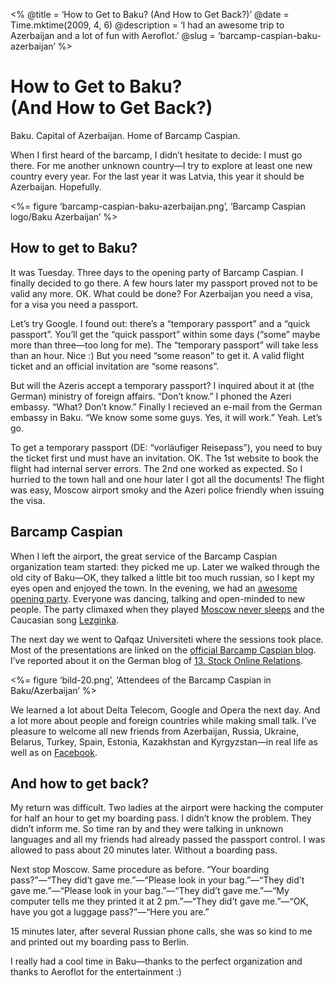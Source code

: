 <%
  @title = 'How to Get to Baku? (And How to Get Back?)'
  @date = Time.mktime(2009, 4, 6)
  @description = 'I had an awesome trip to Azerbaijan and a lot of fun with Aeroflot.'
  @slug = 'barcamp-caspian-baku-azerbaijan'
%>

How to Get to Baku?<br>(And How to Get Back?)
=============================================

Baku. Capital of Azerbaijan. Home of Barcamp Caspian.

When I first heard of the barcamp, I didn’t hesitate to decide: I must go there. For me another unknown country—I try to explore at least one new country every year. For the last year it was Latvia, this year it should be Azerbaijan. Hopefully.

<%= figure 'barcamp-caspian-baku-azerbaijan.png', 'Barcamp Caspian logo/Baku Azerbaijan' %>

How to get to Baku?
-------------------

It was Tuesday. Three days to the opening party of Barcamp Caspian. I finally decided to go there. A few hours later my passport proved not to be valid any more. OK. What could be done? For Azerbaijan you need a visa, for a visa you need a passport.

Let’s try Google. I found out: there’s a “temporary passport” and a “quick passport”. You’ll get the “quick passport” within some days (“some” maybe more than three—too long for me). The “temporary passport” will take less than an hour. Nice :) But you need “some reason” to get it. A valid flight ticket and an official invitation are “some reasons”.

But will the Azeris accept a temporary passport? I inquired about it at (the German) ministry of foreign affairs. “Don’t know.” I phoned the Azeri embassy. “What? Don’t know.” Finally I recieved an e-mail from the German embassy in Baku. “We know some some guys. Yes, it will work.” Yeah. Let’s go.

To get a temporary passport (DE: “vorläufiger Reisepass”), you need to buy the ticket first und must have an invitation. OK. The 1st website to book the flight had internal server errors. The 2nd one worked as expected. So I hurried to the town hall and one hour later I got all the documents! The flight was easy, Moscow airport smoky and the Azeri police friendly when issuing the visa.


Barcamp Caspian
---------------

When I left the airport, the great service of the Barcamp Caspian organization team started: they picked me up. Later we walked through the old city of Baku—OK, they talked a little bit too much russian, so I kept my eyes open and enjoyed the town. In the evening, we had an [awesome opening party](http://www.barcampcaspian.org/en/2009/03/28/openning-party/). Everyone was dancing, talking and open-minded to new people. The party climaxed when they played [Moscow never sleeps](http://www.youtube.com/watch?v=KPRxoncWiSA) and the Caucasian song [Lezginka](http://www.youtube.com/watch?v=BriVcxwq4rI).

The next day we went to Qafqaz Universiteti where the sessions took place. Most of the presentations are linked on the [official Barcamp Caspian blog](http://www.barcampcaspian.org/en/2009/03/29/presentations/). I’ve reported about it on the German blog of [13. Stock Online Relations](http://blog.13stock.de/2009/04/das-barcamp-caspian-in-baku/).

<%= figure 'bild-20.png', 'Attendees of the Barcamp Caspian in Baku/Azerbaijan' %>

We learned a lot about Delta Telecom, Google and Opera the next day. And a lot more about people and foreign countries while making small talk. I’ve pleasure to welcome all new friends from Azerbaijan, Russia, Ukraine, Belarus, Turkey, Spain, Estonia, Kazakhstan and Kyrgyzstan—in real life as well as on [Facebook](http://www.facebook.com/profile.php?id=799643507).


And how to get back?
--------------------

My return was difficult. Two ladies at the airport were hacking the computer for half an hour to get my boarding pass. I didn’t know the problem. They didn’t inform me. So time ran by and they were talking in unknown languages and all my friends had already passed the passport control. I was allowed to pass about 20 minutes later. Without a boarding pass.

Next stop Moscow. Same procedure as before. “Your boarding pass?”—“They did’t gave me.”—“Please look in your bag.”—“They did’t gave me.”—“Please look in your bag.”—“They did’t gave me.”—“My computer tells me they printed it at 2 pm.”—“They did’t gave me.”—“OK, have you got a luggage pass?”—“Here you are.”

15 minutes later, after several Russian phone calls, she was so kind to me and printed out my boarding pass to Berlin.

I really had a cool time in Baku—thanks to the perfect organization and thanks to Aeroflot for the entertainment :)
